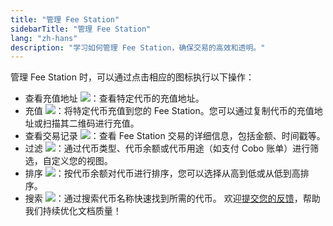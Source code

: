 ```yaml
---
title: "管理 Fee Station"
sidebarTitle: "管理 Fee Station"
lang: "zh-hans"
description: "学习如何管理 Fee Station，确保交易的高效和透明。"
---
```


管理 Fee Station 时，可以通过点击相应的图标执行以下操作：

- 查看充值地址 <img src="/cn/images/fee-station/address.svg" className="icon"></img>：查看特定代币的充值地址。
- 充值 <img src="/cn/images/fee-station/deposit.svg" className="icon"></img>：将特定代币充值到您的 Fee Station。您可以通过复制代币的充值地址或扫描其二维码进行充值。
- 查看交易记录 <img src="/cn/images/fee-station/viewtx.svg" className="icon"></img>：查看 Fee Station 交易的详细信息，包括金额、时间戳等。
- 过滤 <img src="/cn/images/fee-station/filter.svg" className="icon"></img>：通过代币类型、代币余额或代币用途（如支付 Cobo 账单）进行筛选，自定义您的视图。
- 排序 <img src="/cn/images/fee-station/sort.svg" className="icon"></img>：按代币余额对代币进行排序，您可以选择从高到低或从低到高排序。
- 搜索 <img src="/cn/images/fee-station/search.svg" className="icon"></img>：通过搜索代币名称快速找到所需的代币。
<Tip>欢迎[提交您的反馈](https://forms.zohopublic.com/cobo/form/DocumentFeedbackForm/formperma/QvLOhxJv1_JMsJ-1dleZ8Itb_7rzN-LtgvsDdxosoVI?referrername=manuals)，帮助我们持续优化文档质量！</Tip>